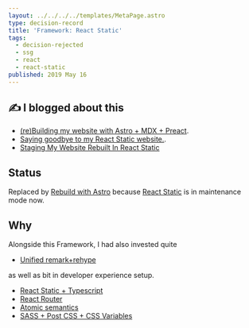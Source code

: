 ```yaml
---
layout: ../../../../templates/MetaPage.astro
type: decision-record
title: 'Framework: React Static'
tags:
  - decision-rejected
  - ssg
  - react
  - react-static
published: 2019 May 16
---
```


<Note type="blog">

## :writing_hand: I blogged about this

- [(re)Building my website with Astro + MDX + Preact](/posts/2023-01/building-my-website-with-astro-mdx-preact).
- [Saying goodbye to my React Static website.](/posts/2023-01/saying-goodbye-to-my-react-static-website).
- [Staging My Website Rebuilt In React Static](/posts/2019-05/staging-my-website-v2-rebuilt-in-react-static)

</Note>

## Status

Replaced by [Rebuild with Astro](/meta/records/current/build-with-astro) because [React Static](/meta/records/rejected/react-static) is in maintenance mode now.

## Why

Alongside this Framework, I had also invested quite

- [Unified remark+rehype](/meta/records/rejected/content-markdown-unified-remark-rehype)

as well as bit in developer experience setup.

- [React Static + Typescript](/meta/records/rejected/react-static-typescript)
- [React Router](/meta/records/rejected/react-router)
- [Atomic semantics](/meta/records/rejected/conventions-structure-atomic-semantics)
- [SASS + Post CSS + CSS Variables](/meta/records/rejected/styling-sass-post-css)
